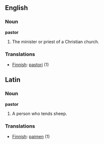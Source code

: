 ==English==

===Noun===
'''pastor'''

# The minister or priest of a Christian church.

===Translations===
*[[Finnish]]: [[pastori]] (1)

==Latin==

===Noun===
'''pastor'''

# A person who tends sheep.

===Translations===
*[[Finnish]]: [[paimen]] (1)